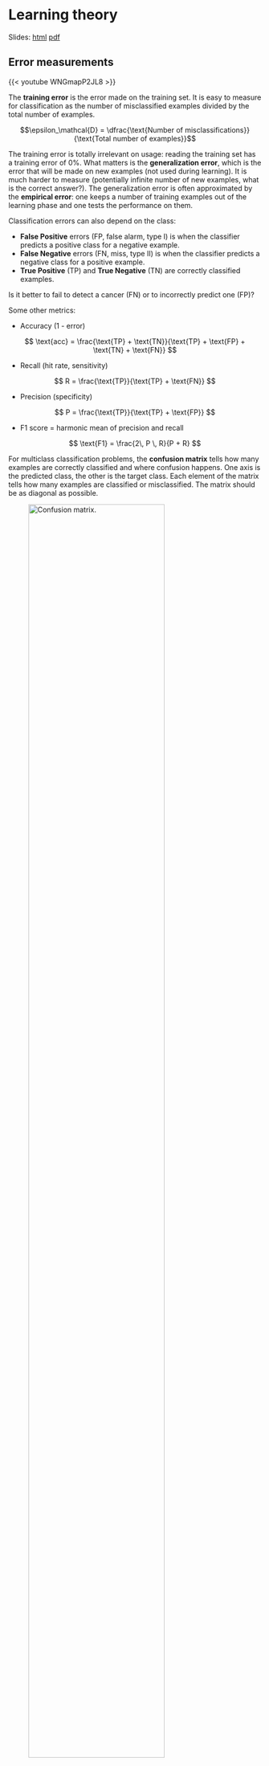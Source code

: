 # Learning theory

Slides: [html](../slides/2.4-LearningTheory.html){target="_blank"} [pdf](../slides/pdf/2.4-LearningTheory.pdf){target="_blank"}

## Error measurements

{{< youtube  WNGmapP2JL8 >}}

The **training error** is the error made on the training set. It is easy to measure for classification as the number of misclassified examples divided by the total number of examples.

$$\epsilon_\mathcal{D} = \dfrac{\text{Number of misclassifications}}{\text{Total number of examples}}$$

The training error is totally irrelevant on usage: reading the training set has a training error of 0%.
What matters is the **generalization error**, which is the error that will be made on new examples (not used during learning). It is much harder to measure (potentially infinite number of new examples, what is the correct answer?). The generalization error is often approximated by the **empirical error**: one keeps a number of training examples out of the learning phase and one tests the performance on them.

Classification errors can also depend on the class:

* **False Positive** errors (FP, false alarm, type I) is when the classifier predicts a positive class for a negative example.
* **False Negative** errors (FN, miss, type II) is when the classifier predicts a negative class for a positive example.
* **True Positive** (TP) and **True Negative** (TN) are correctly classified examples.

Is it better to fail to detect a cancer (FN) or to incorrectly predict one (FP)?

Some other metrics:

* Accuracy (1 - error)

$$
    \text{acc} = \frac{\text{TP} + \text{TN}}{\text{TP} + \text{FP} + \text{TN} + \text{FN}}
$$

* Recall (hit rate, sensitivity)

$$
    R = \frac{\text{TP}}{\text{TP} + \text{FN}}
$$


* Precision (specificity)

$$
    P = \frac{\text{TP}}{\text{TP} + \text{FP}}
$$

* F1 score = harmonic mean of precision and recall

$$
    \text{F1} = \frac{2\, P \, R}{P + R}
$$

For multiclass classification problems, the **confusion matrix** tells how many examples are correctly classified and where confusion happens. One axis is the predicted class, the other is the target class. Each element of the matrix tells how many examples are classified or misclassified. The matrix should be as diagonal as possible.


![Confusion matrix.](../slides/img/confusionmatrix.png){width=80%}


:::{.callout-note}
Using `scikit-learn`:

```python
from sklearn.metrics import confusion_matrix

m = confusion_matrix(t, y)
```
:::

## Cross-validation

![Overfitting in regression.](../slides/img/underfitting-overfitting.png){width=100%}

![Overfitting in classification.](../slides/img/underfitting-overfitting-classification.png){width=100%}

In classification too, **cross-validation** has to be used to prevent overfitting. The classifier is trained on the **training set** and tested on the **test set**. Optionally, a third **validation set** can be used to track overfitting during training.

![Training, validation and test sets. Source: <https://developers.google.com/machine-learning/crash-course/validation/another-partition>](../slides/img/validationset.svg)

:::{.callout-note}
Beware: the test data must come from the same distribution as the training data, otherwise it makes no sense.
:::

## Vapnik-Chervonenkis dimension

{{< youtube  w3drWJ-tFH8 >}}

How many data examples can be correctly classified by a linear model in $\Re^d$?
In $\Re^2$, all dichotomies of three non-aligned examples can be correctly classified by a linear model ($y = w_1 \, x_1 + w_2 \, x_2 + b$).


![A linear classifier in 2D can classify any configuration of three points.](../slides/img/vc4.png)

However, there exists sets of four examples in $\Re^2$ which can NOT be correctly classified by a linear model, i.e. they are not linearly separable.

![There exists configurations of four points in 2D that cannot be linearly classified.](../slides/img/vc6.png)

The XOR function in $\Re^2$ is for example not linearly separable, i.e. the Perceptron algorithm can not converge.

The probability that a set of 3 (non-aligned) points in $\Re^2$ is linearly separable is 1, but the probability that a set of four points is linearly separable is smaller than 1 (but not zero). When a class of hypotheses $\mathcal{H}$ can correctly classify all points of a training set $\mathcal{D}$, we say that $\mathcal{H}$ **shatters** $\mathcal{D}$.


The **Vapnik-Chervonenkis dimension** $\text{VC}_\text{dim} (\mathcal{H})$ of an hypothesis class $\mathcal{H}$ is defined as the maximal number of training examples that $\mathcal{H}$ can shatter. We saw that in $\Re^2$, this dimension is 3:
    
$$\text{VC}_\text{dim} (\text{Linear}(\Re^2) ) = 3$$

This can be generalized to linear classifiers in $\Re^d$:
  
$$\text{VC}_\text{dim} (\text{Linear}(\Re^d) ) = d+1$$

This corresponds to the number of **free parameters** of the linear classifier: $d$ parameters for the weight vector, 1 for the bias. Given any set of $(d+1)$ examples in $\Re^d$, there exists a linear classifier able to classify them perfectly. For other types of (non-linear) hypotheses, the VC dimension is generally proportional to the **number of free parameters**, but **regularization** reduces the VC dimension of the classifier.

:::{.callout-tip}
## Vapnik-Chervonenkis theorem

The generalization error $\epsilon(h)$ of an hypothesis $h$ taken from a class $\mathcal{H}$ of finite VC dimension and trained on $N$ samples of $\mathcal{S}$ is bounded by the sum of the training error $\hat{\epsilon}_{\mathcal{S}}(h)$ and the VC complexity term:


$$
    \epsilon(h) \leq \hat{\epsilon}_{\mathcal{S}}(h) + \sqrt{\frac{\text{VC}_\text{dim} (\mathcal{H}) \cdot (1 + \log(\frac{2\cdot N}{\text{VC}_\text{dim} (\mathcal{H})})) - \log(\frac{\delta}{4})}{N}}
$$

with probability $1-\delta$, if $\text{VC}_\text{dim} (\mathcal{H}) << N$.

Vapnik, Vladimir (2000). The nature of statistical learning theory. Springer.
:::

## Structural risk minimization

![Structural risk minimization.](../slides/img/srm.png)

The generalization error increases with the VC dimension, while the training error decreases. Structural risk minimization is an alternative method to cross-validation. The VC dimensions of various classes of hypothesis are already known (~ number of free parameters). The VC bounds tells how many training samples are needed by a given hypothesis class in order to obtain a satisfying generalization error.



$$\epsilon(h) \leq \hat{\epsilon}_{\mathcal{S}(h)} + \sqrt{\frac{\text{VC}_\text{dim} (\mathcal{H}) \cdot (1 + \log(\frac{2\cdot N}{\text{VC}_\text{dim} (\mathcal{H})})) - \log(\frac{\delta}{4})}{N}}$$

**The more complex the model, the more training data you will need to get a good generalization error!**

Rule of thumb: 

$$
        \epsilon(h) \approx \frac{\text{VC}_\text{dim} (\mathcal{H})}{N}
$$

A learning algorithm should only try to minimize the training error, as the VC complexity term only depends on the model. This term is only an upper bound: most of the time, the real bound is usually 100 times smaller.

The VC dimension of linear classifiers in $\Re^d$ is:

$$\text{VC}_\text{dim} (\text{Linear}(\Re^d) ) = d+1$$

Given any set of $(d+1)$ examples in $\Re^d$, there exists a linear classifier able to classify them perfectly. For $N >> d$ the probability of having training errors becomes huge (the data is generally not linearly separable).

> **If we project the input data onto a space with sufficiently high dimensions, it becomes then possible to find a linear classifier on this projection space that is able to classify the data!**

However, if the space has too many dimensions, the VC dimension will increase and the generalization error will increase. This is the basic principle of all non-linear ML methods: multi-layer perceptron, radial-basis-function networks, support-vector machines...


## Feature space

{{< youtube  KXCcZBFuk08 >}}

:::{.callout-tip}
## Cover's theorem on the separability of patterns (1965)

A complex pattern-classification problem, cast in a high dimensional space non-linearly, is more likely to be linearly separable than in a low-dimensional space, provided that the space is not densely populated.
:::

![Projection to a feature space.](../slides/img/featurespace.png)

The highly dimensional space where the input data is projected is called the **feature space** When the number of dimensions of the feature space increases, the training error decreases (the pattern is more likely linearly separable) but the generalization error increases (the VC dimension increases).

### Polynomial features

For the polynomial regression of order $p$:

$$y = f_{\mathbf{w}, b}(x) = w_1 \, x + w_2 \, x^2 + \ldots + w_p \, x^p + b$$

the vector $\mathbf{x} = \begin{bmatrix} x \\ x^2 \\ \ldots \\ x^p \end{bmatrix}$ defines a feature space for  the input $x$. The elements of the feature space are called **polynomial features**. We can define polynomial features of more than one variable, e.g. $x^2 \, y$, $x^3 \, y^4$, etc. We then apply multiple **linear** regression (MLR) on the polynomial feature space to find the parameters:

$$\Delta \mathbf{w} =  \eta \, (t - y) \, \mathbf{x}$$

### Radial-basis function networks

![Radial basis function network. Source: <https://mccormickml.com/2013/08/15/radial-basis-function-network-rbfn-tutorial/>](../slides/img/rbf.png)

Radial-basis function (**RBF**) networks samples a subset of $K$ training examples and form the feature space using a **gaussian kernel**:

$$\phi(\mathbf{x}) = \begin{bmatrix} \varphi(\mathbf{x} - \mathbf{x}_1) \\ \varphi(\mathbf{x} - \mathbf{x}_2) \\ \ldots \\ \varphi(\mathbf{x} - \mathbf{x}_K) \end{bmatrix}$$

with $\varphi(\mathbf{x}  - \mathbf{x}_i) = \exp - \beta \, ||\mathbf{x}  - \mathbf{x}_i||^2$ decreasing with the distance between the vectors.

![Selection of protypes among the training data. Source: <https://mccormickml.com/2013/08/15/radial-basis-function-network-rbfn-tutorial/>](../slides/img/rbf2.png){width=80%}

![Gaussian kernel. Source: <https://mccormickml.com/2013/08/15/radial-basis-function-network-rbfn-tutorial/>](../slides/img/rbf4.png){width=80%}


By applying a linear classification algorithm on the RBF feature space:

$$\mathbf{y} = f(W \times \phi(\mathbf{x}) + \mathbf{b})$$

we obtain a smooth **non-linear** partition of the input space. The width of the gaussian kernel allows distance-based **generalization**.


![RBF networks learn linearly smooth transitions between the training examples. Source: <https://mccormickml.com/2013/08/15/radial-basis-function-network-rbfn-tutorial/>](../slides/img/rbf3.png)

### Kernel perceptron

What happens during online Perceptron learning?

:::{.callout-tip}
## Primal form of the online Perceptron algorithm

* **for** $M$ epochs:

    * **for** each sample $(\mathbf{x}_i, t_i)$:

        * $y_i =  \text{sign}( \langle \mathbf{w} \cdot \mathbf{x}_i \rangle + b)$

        * $\Delta \mathbf{w} = \eta \, (t_i - y_i) \, \mathbf{x}_i$

        * $\Delta b = \eta \, (t_i - y_i)$
:::

If an example $\mathbf{x}_i$ is correctly classified ($y_i = t_i$), the weight vector does not change.

$$\mathbf{w} \leftarrow \mathbf{w}$$

If an example $\mathbf{x}_i$ is miscorrectly classified ($y_i \neq t_i$), the weight vector is increased from $t_i \, \mathbf{x}_i$.

$$\mathbf{w} \leftarrow \mathbf{w} + 2 \, \eta \, t_i \, \mathbf{x}_i$$

If you initialize the weight vector to 0, its final value will therefore be a **linear combination** of the input samples:

$$\mathbf{w} = \sum_{i=1}^N \alpha_i \, t_i \, \mathbf{x}_i$$

The coefficients $\alpha_i$ represent the **embedding strength** of each example, i.e. how often they were misclassified.

With $\mathbf{w} = \sum_{i=1}^N \alpha_i \, t_i \, \mathbf{x}_i$, the prediction for an input $\mathbf{x}$ only depends on the training samples and their $\alpha_i$ value:

$$y =  \text{sign}( \sum_{i=1}^N \alpha_i \, t_i \, \langle \mathbf{x}_i \cdot \mathbf{x} \rangle)$$

To make a prediction $y$, we need the dot product between the input $\mathbf{x}$ and all training examples $\mathbf{x}_i$. We ignore the bias here, but it can be added back.

:::{.callout-tip}
## Dual form of the online Perceptron algorithm

* **for** $M$ epochs:

    * **for** each sample $(\mathbf{x}_i, t_i)$:

        * $y_i =  \text{sign}( \sum_{j=1}^N \alpha_j \, t_j \, \langle \mathbf{x}_j \cdot \mathbf{x}_i \rangle)$

        * **if** $y_i \neq t_i$ :

            * $\alpha_i \leftarrow \alpha_i + 1$
:::

This **dual form** of the Perceptron algorithm is strictly equivalent to its primal form. It needs one parameter $\alpha_i$ per training example instead of a weight vector ($N >> d$), but relies on dot products between vectors.

Why is it interesting to have an algorithm relying on dot products? You can project the inputs $\mathbf{x}$ to a **feature space** $\phi(\mathbf{x})$ and apply the same algorithm:

$$y =  \text{sign}( \sum_{i=1}^N \alpha_i \, t_i \, \langle \phi(\mathbf{x}_i) \cdot \phi(\mathbf{x}) \rangle)$$

But you do not need to compute the dot product in the feature space, all you need to know is its result.

$$K(\mathbf{x}_i, \mathbf{x}) = \langle \phi(\mathbf{x}_i) \cdot \phi(\mathbf{x}) \rangle$$

> **Kernel trick:** A kernel $K(\mathbf{x}, \mathbf{z})$ allows to compute the dot product between the feature space representation of two vectors without ever computing these representations! 


Let's consider the quadratic kernel in $\Re^3$:

$$
\begin{aligned}
\forall (\mathbf{x}, \mathbf{z}) \in \Re^3 \times \Re^3 & \\
                            & \\
  K(\mathbf{x}, \mathbf{z}) &= ( \langle \mathbf{x} \cdot  \mathbf{z} \rangle)^2 \\
                            &=  (\sum_{i=1}^3 x_i \cdot z_i) \cdot (\sum_{j=1}^3 x_j \cdot z_j) \\
                            &=  \sum_{i=1}^3 \sum_{j=1}^3 (x_i \cdot x_j) \cdot ( z_i \cdot z_j) \\
                            &=  \langle \phi(\mathbf{x}) \cdot \phi(\mathbf{z}) \rangle \\
\end{aligned}
$$

with:


$$
  \phi(\mathbf{x}) = \begin{bmatrix}
                            x_1 \cdot x_1 \\
                            x_1 \cdot x_2 \\
                            x_1 \cdot x_3 \\
                            x_2 \cdot x_1 \\
                            x_2 \cdot x_2 \\
                            x_2 \cdot x_3 \\
                            x_3 \cdot x_1 \\
                            x_3 \cdot x_2 \\
                            x_3 \cdot x_3 \end{bmatrix}
$$

The quadratic kernel implicitely transforms an input space with three dimensions into a feature space of 9 dimensions.

More generally, the polynomial kernel in $\Re^d$ of degree $p$:

$$
\begin{align*}
\forall (\mathbf{x}, \mathbf{z}) \in \Re^d \times \Re^d \qquad  K(\mathbf{x}, \mathbf{z}) &= ( \langle \mathbf{x} \cdot  \mathbf{z} \rangle)^p \\
                                            &=  \langle \phi(\mathbf{x}) \cdot \phi(\mathbf{z}) \rangle
\end{align*}
$$

transforms the input from a space with $d$ dimensions into a feature space of $d^p$ dimensions.

While the inner product in the feature space would require $O(d^p)$ operations, the calculation of the kernel directly in the input space only requires $O(d)$ operations. This is called the **kernel trick**: when a linear algorithm only relies on the dot product between input vectors, it can be safely projected into a higher dimensional feature space through a kernel function, without increasing too much its computational complexity, and without ever computing the values in the feature space.

 The **kernel perceptron** is the dual form of the Perceptron algorithm using a kernel:

:::{.callout-tip}
## Kernel perceptron

* **for** $M$ epochs:

    * **for** each sample $(\mathbf{x}_i, t_i)$:

        * $y_i =  \text{sign}( \sum_{j=1}^N \alpha_j \, t_j \, K(\mathbf{x}_j, \mathbf{x}_i))$

        * **if** $y_i \neq t_i$ :

            * $\alpha_i \leftarrow \alpha_i + 1$
:::

Depending on the kernel, the implicit dimensionality of the feature space can even be infinite! Some kernels:

* **Linear kernel**: $d$ dimensions.

$$
K(\mathbf{x},\mathbf{z}) = \langle \mathbf{x} \cdot \mathbf{z} \rangle
$$

* **Polynomial kernel**: $d^p$ dimensions.

$$
K(\mathbf{x},\mathbf{z}) = (\langle \mathbf{x} \cdot \mathbf{z} \rangle)^p
$$

* **Gaussian kernel** (or RBF kernel): $\infty$ dimensions.

$$
K(\mathbf{x},\mathbf{z}) = \exp(-\frac{\| \mathbf{x} - \mathbf{z} \|^2}{2\sigma^2})
$$

* **Hyperbolic tangent kernel**: $\infty$ dimensions.

$$
k(\mathbf{x},\mathbf{z})=\tanh(\langle \kappa \mathbf{x} \cdot \mathbf{z} \rangle +c)
$$



In practice, the choice of the kernel family depends more on the nature of data (text, image...) and its distribution than on the complexity of the learning problem. RBF kernels tend to "group" positive examples together. Polynomial kernels are more like "distorted" hyperplanes. Kernels have parameters ($p$, $\sigma$...) which have to found using cross-validation.

![Different kernels lead to different decision functions. Source: <http://beta.cambridgespark.com/courses/jpm/05-module.html>](../slides/img/kernels.png){width=100%}

### Support vector machines

**Support vector machines** (SVM) extend the idea of a kernel perceptron using a different linear learning algorithm, the maximum margin classifier. Using Lagrange optimization and regularization, the maximal margin classifer tries to maximize the "safety zone" (geometric margin) between the classifier and the training examples. It also tries to reduce the number of non-zero $\alpha_i$ coefficients to keep the complexity of the classifier bounded, thereby improving the generalization:

$$
\mathbf{y} = \text{sign}(\sum_{i=1}^{N_{SV}} \alpha_i \, t_i \, K(\mathbf{x}_i, \mathbf{x}) + b)
$$


![Support-vectors are the closest examples to the hyperplane. They have a non-zero $\alpha$ coefficient.](../slides/img/supportvectors.svg)

Coupled with a good kernel, a SVM can efficiently solve non-linear classification problems without overfitting. SVMs were the weapon of choice before the deep learning era, which deals better with huge datasets.